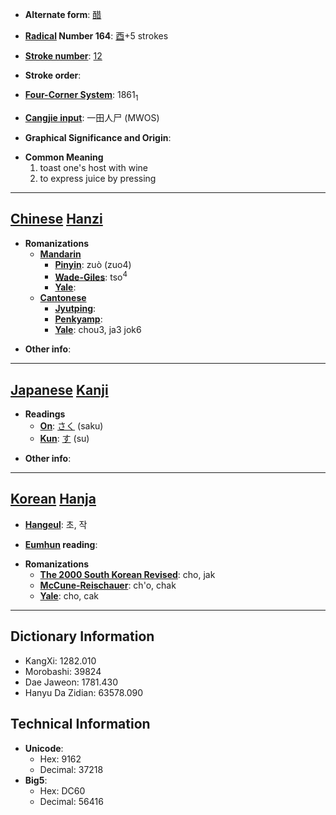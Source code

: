 * '''Alternate form''': [[醋]]

* '''[[Wiktionary:Chinese radical index| Radical]] Number 164''': [[Wiktionary:Chinese radical index 酉|酉]]+5 strokes

* '''[[Wiktionary:Chinese total strokes index|Stroke number]]''': [[Wiktionary:Chinese total strokes index 12|12]]

* '''Stroke order''': 

* '''[[Wiktionary:Chinese four corner index|Four-Corner System]]''': 1861<sub>1</sub>

* '''[[Wiktionary:Chinese Cangjie index|Cangjie input]]''': 一田人尸 (MWOS)

* '''Graphical Significance and Origin''': 

* '''Common Meaning'''
*#toast one's host with wine
*# to express juice by pressing


----

== [[Chinese]] [[Hanzi]] ==

* '''Romanizations'''
** '''[[Mandarin]]'''
*** '''[[Pinyin]]''': zuò (zuo4)
*** '''[[Wade-Giles]]''': tso<sup>4</sup>
*** '''[[Yale]]''': 
** '''[[Cantonese]]'''
*** '''[[Jyutping]]''':
*** '''[[Penkyamp]]''': 
*** '''[[Yale]]''': chou3, ja3 jok6

* '''Other info''': 

----

== [[Japanese]] [[Kanji]] ==

* '''Readings'''
** '''[[On]]''': [[さく]] (saku)
** '''[[Kun]]''': [[す]] (su)

* '''Other info''':  

----

== [[Korean]] [[Hanja]] ==

* '''[[Hangeul]]''': 초, 작

* '''[[Eumhun]] reading''': 

* '''Romanizations'''
** '''[[The 2000 South Korean Revised Romanization|The 2000 South Korean Revised]]''': cho, jak
** '''[[McCune-Reischauer]]''': ch'o, chak
** '''[[Yale]]''': cho, cak

----

== Dictionary Information ==

* KangXi: 1282.010
* Morobashi: 39824
* Dae Jaweon: 1781.430
* Hanyu Da Zidian: 63578.090

== Technical Information ==

* '''Unicode''':
** Hex: 9162
** Decimal: 37218
* '''Big5''':
** Hex: DC60
** Decimal: 56416